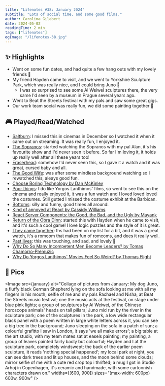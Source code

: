 ```yaml
---
title: "Lifenotes #38: January 2024"
subtitle: "Lots of social time, and some good films."
author: Carolina Gilabert
date: 2024-05-02
readingTime: 2 min
tags: ["lifenotes"]
ogImage: "/lifenotes-38.jpg"
---
```



## ✨ Highlights

- Went on some fun dates, and had quite a few hang outs with my lovely friends 💛
- My friend Hayden came to visit, and we went to Yorkshire Sculpture Park, which was really nice, and I could bring Juno 🐾
  - I was so surprised to see some Ai Weiwei sculptures there, the very same I'd seen by a museum in Prague several years ago.
- Went to Beat the Streets festival with my pals and saw some great gigs.
- Our work team social was really fun, we did some painting together 🎨

## 🎮 Played/Read/Watched

- [Saltburn](https://imdb.com/title/tt17351924): I missed this in cinemas in December so I watched it when it came out on streaming. It was really fun, I enjoyed it.
- [The Sopranos](https://imdb.com/title/tt0141842): started watching the Sopranos with my pal Alan, it's his favourite show and I'd never seen it before. So far I'm loving it, it holds up really well after all these years too!
- [Eraserhead](https://imdb.com/title/tt0074486): somehow I'd never seen this, so I gave it a watch and it was great, cursed baby and all.
- [The Good Wife](https://imdb.com/title/tt1442462): was after some mindless background watching so I rewatched this, aleays good fun.
- [Choose Boring Technology by Dan McKinley](https://boringtechnology.club/)
- [Poor things](https://imdb.com/title/tt14230458): I do like Yorgos Lanthimos' films, so went to see this on the cinema and really enjoyed it, it was a fun watch and I loved loved loved the costumes. Still gutted I missed the costume exhibit at the Barbican.
- [Bottoms](https://imdb.com/title/tt17527468): silly and funny, good times all around.
- [Kind of annoyed at React by Cassidy Williams](https://blog.cassidoo.co/post/annoyed-at-react/)
- [React Server Components: the Good, the Bad, and the Ugly by Mayank](https://www.mayank.co/blog/react-server-components/)
- [Return of the Obra Dinn](https://www.nintendo.com/en-gb/Games/Nintendo-Switch-download-software/Return-of-the-Obra-Dinn-1633060.html): started this with Hayden when he came to visit, and it's such a cool game! I love logic puzzles and the style of it is great.
- [They came together](https://imdb.com/title/tt2398249): ths had been on my list for a bit, and it was a great watch, it's a romcom that makes fun of romcoms, and does it really well.
- [Past lives](https://imdb.com/title/tt13238346): this was touching, and sad, and lovely 💛
- [Why Do So Many Incompetent Men Become Leaders? by Tomas Chamorro-Premuzic](https://hbr.org/2013/08/why-do-so-many-incompetent-men)
- [Why Do Yorgos Lanthimos' Movies Feel So Weird? by Thomas Flight](https://youtu.be/2pPGeVkBYrU?si=D1-suExvCOcXvCdo)

## 📸 Pics

<Image
  src={january}
  alt="Collage of pictures from January: My dog Juno, a fluffy black German Shepherd lying on the sofa looking at me with all my fingers in his mouth; selfie of me and my pals Rachael and Nisha, at Beat the Streets music festival; one the music acts at the festival, on stage under blue pink lights; a group of sculptures by Ai Weiwei, of the Chinese horoscope animals' heads on tall pillars; Juno mid run by the river in the sculpture park; one of the sculptures in the park, a low wide rectangular black panel with a poem written in large white letters across it, you can see a big tree in the background; Juno sleeping on the sofa in a patch of sun; a colourful grafitto I saw in London, it says 'we all make errors'; a big table at the art studio, with my team mates sat at easels painting; my painting, a group of leaves painted fairly badly but colourful; Hayden and I at the sculpture park, completely windswept; the back of the earlier poem sculpture, it reads 'nothing special happened'; my local park at night, you can see dark trees and lit up houses, and the moon behind some clouds; mirror selfie of me with a cute red crop top i thrifted; a mug I got in Studio Arhoj in Copenhagen, it's ceramic and handmade, with some cartoonish characters drawn on."
  widths={[600, 900]}
  sizes="(max-width: 600px) 600w, 900w"
/>
